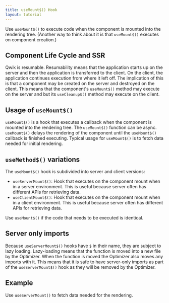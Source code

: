 ```yaml
---
title: useMount$() Hook
layout: tutorial
---
```


Use `useMount$()` to execute code when the component is mounted into the rendering tree. (Another way to think about it is that `useMount$()` executes on component creation.)

## Component Life Cycle and SSR

Qwik is resumable. Resumability means that the application starts up on the server and then the application is transferred to the client. On the client, the application continues execution from where it left off. The implication of this is that a component may be created on the server and destroyed on the client. This means that the component's `useMount$()` method may execute on the server and but its `useCleanup$()` method may execute on the client.

## Usage of `useMount$()`

`useMount$()` is a hook that executes a callback when the component is mounted into the rendering tree. The `useMount$()` function can be async. `useMount$()` delays the rendering of the component until the `useMount$()` callback is finished executing. Typical usage for `useMount$()` is to fetch data needed for initial rendering.

## `useMethod$()` variations

The `useMount$()` hook is subdivided into server and client versions:

- `useServerMount$()`: Hook that executes on the component mount when in a server environment. This is useful because server often has different APIs for retrieving data.
- `useClientMount$()`: Hook that executes on the component mount when in a client environment. This is useful because server often has different APIs for retrieving data.

Use `useMount$()` if the code that needs to be executed is identical.

## Server only imports

Because `useServerMount$()` hooks have `$` in their name, they are subject to lazy loading. Lazy-loading means that the function is moved into a new file by the Optimizer. When the function is moved the Optimizer also moves any imports with it. This means that it is safe to have server-only imports as part of the `useServerMount$()` hook as they will be removed by the Optimizer.

## Example

Use `useServerMount()` to fetch data needed for the rendering.
